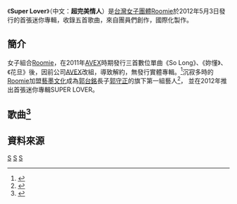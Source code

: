 {{Infobox Album | <!-- See Wikipedia:WikiProject_Albums -->
| Name        = Super Lover<br />超完美情人
| Type        = 迷你專輯
| Cover       = <!-- Roomie.JPG -->
| Artist      = [[Roomie|Roomie]]
| Released    = 2012年5月3日
| Recorded    = 
| Genre       = [[華語流行音樂|華語流行音樂]]
| Length      = 
| Label       = [[種子音樂|種子音樂]]
| Producer    = 
| Chart position     =*五大金榜第5名([[五大唱片|五大唱片]])<ref>{{cite web |url=http://www.5music.com.tw/CDTop.asp |title=存档副本 |accessdate=2016-03-25 |deadurl=yes |archiveurl=https://web.archive.org/web/20130925131747/http://www.5music.com.tw/cdtop.asp |archivedate=2013-09-25 }} 五大金榜2012年第21週榜單</ref><br />
*音樂飆榜《Super Lover》前三名2012年5月22日
*POP 917－第4名
*飛碟－第4名）
| Certification         = 
| Reviews     = 
| Last album  =
| This album  = 
| Next album  = 
| Misc           =
{{Extra album cover 2
  |    Upper caption = 其他封面
  |    Type          = studio
  |    Cover         = 
  |    Lower caption = B面封面
  }}
}}

《'''Super Lover'''》（中文：'''超完美情人'''）是[[台灣|台灣]][[女子團體|女子團體]][[Roomie|Roomie]]於2012年5月3日發行的首張迷你專輯，收錄五首歌曲，來自團員們創作，國際化製作。

==簡介==
女子組合[[Roomie|Roomie]]，在2011年[[AVEX|AVEX]]時期發行三首數位單曲《So Long》、《妳懂》、《花旦》後，因前公司[[AVEX|AVEX]]改組，導致解約，無發行實體專輯。<ref>{{Cite web |url=http://ent.sina.com.cn/y/2011-11-01/14543466163.shtml |title=AVEX中國低調解散 |accessdate=2013-08-05 |archive-date=2012-05-12 |archive-url=https://web.archive.org/web/20120512112949/http://ent.sina.com.cn/y/2011-11-01/14543466163.shtml |dead-url=no }}</ref>沉寂多時的[[Roomie|Roomie]]加盟[[藝墨文化|藝墨文化]]成為[[郭台銘|郭台銘]]長子[[郭守正|郭守正]]的旗下第一組藝人<ref>{{Cite web |url=http://www.nownews.com/2012/04/21/334-2806725.htm |title=郭台銘之子砸千萬力捧女子團體　ROOMIE百場經驗足! |accessdate=2013-08-05 |archive-date=2012-08-15 |archive-url=https://web.archive.org/web/20120815193036/http://www.nownews.com/2012/04/21/334-2806725.htm |dead-url=no }}</ref>，
並在2012年推出首張迷你專輯SUPER LOVER。

==歌曲<ref>{{Cite web |url=http://music.hinet.net/event/event2/ |title=Hinet音樂網-ROOMIE |accessdate=2013-07-29 |archive-date=2013-07-29 |archive-url=https://archive.is/20130729135014/http://music.hinet.net/event/event2/ |dead-url=no }}</ref>==

{{Tracklist
| total_length = 

| title1 = Super Lover
| note1 = 
| longnote1 = Panasonic Beauty電視廣告形象曲
| music1 = Hermanni Kovalainen <br> Milos Rosas <br> Petri Matara
| lyrics1 = Mr.K <br> [[林采欣|林采欣]](ROOMIE) <br> [[林珈安|林珈安]](ROOMIE) <br>[[游心惠|安柏兒]](ROOMIE)
| arranger1 = 
| producer1 = 
| length1 = 

| title2 = 愛我像從前一樣
| note2 = 
| longnote2 = [[中天娛樂|中天娛樂]]八點檔陸劇《[[雙城生活|雙城生活]]》片頭曲、[[八大綜合台|八大]]戲劇十點韓劇《[[擁抱太陽的月亮|擁抱太陽的月亮]]》片頭曲
| music2 = [[洪俊揚|洪俊揚]]
| lyrics2 = [[鄭中庸|鄭中庸]]
| arranger2 = 
| producer2 = 
| length2 = 

| title3 = 熱帶氣旋
| note3 = 
| longnote3 = 
| music3 = [[Claire_Rodrigues|Claire Rodrigues]] <br>[[Micayle_McKinney|Micayle McKinney]]
| lyrics3 = [[徐世珍|徐世珍]]
| arranger3 = 
| producer3 = 
| length3 = 

| title4 = Happy Hour
| note4 = 
| longnote4 = 
| music4 = [[Reed_Vertelney|Reed Vertelney]] <br> [[Marc_Nelkin|Marc Nelkin]] <br> [[Andrew_Love|Andrew Love]]
| lyrics4 = [[嚴云農|嚴云農]]
| arranger4 = 
| producer4 = 
| length4 = 

| title5 = 甜蜜小迷信
| note5 = 
| longnote5 = 
| music5 = 啟馨 Anna
| lyrics5 = [[林采欣|林采欣]](ROOMIE) <br> [[林珈安|林珈安]](ROOMIE)
| arranger5 = 
| producer5 = 
| length5 = 
}}

==資料來源==
{{reflist}}

[[Category:2012年臺灣音樂專輯|S]]
[[Category:Roomie|S]]
[[Category:2012年迷你專輯|S]]